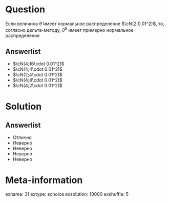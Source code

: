 Question
========
  Если величина $\hat\theta$ имеет нормальное распределение $\cN(2;0.01^2)$, то, согласно дельта-методу, $\hat\theta^2$ имеет примерно нормальное распределение
  

Answerlist
----------
*  $\cN(4;16\cdot 0.01^2)$
*  $\cN(4;4\cdot 0.01^2)$
*  $\cN(2;4\cdot 0.01^2)$
*  $\cN(4;8\cdot 0.01^2)$
*  $\cN(4;2\cdot 0.01^2)$

Solution
========

Answerlist
----------
*  Отлично
*  Неверно
*  Неверно
*  Неверно
*  Неверно

Meta-information
================
exname: 31
extype: schoice
exsolution: 10000
exshuffle: 5
